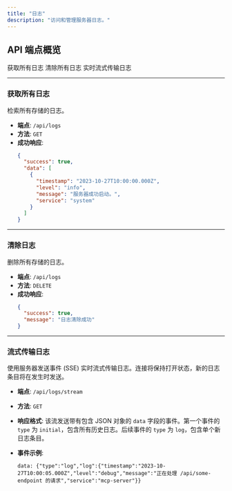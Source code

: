 ```yaml
---
title: "日志"
description: "访问和管理服务器日志。"
---
```


## API 端点概览

<CardGroup cols={2}>
  <Card title="GET /api/logs" href="#获取所有日志">
    获取所有日志
  </Card>
  <Card title="DELETE /api/logs" href="#清除日志">
    清除所有日志
  </Card>
  <Card title="GET /api/logs/stream" href="#流式传输日志">
    实时流式传输日志
  </Card>
</CardGroup>

---

### 获取所有日志

检索所有存储的日志。

- **端点**: `/api/logs`
- **方法**: `GET`
- **成功响应**:
  ```json
  {
    "success": true,
    "data": [
      {
        "timestamp": "2023-10-27T10:00:00.000Z",
        "level": "info",
        "message": "服务器成功启动。",
        "service": "system"
      }
    ]
  }
  ```

---

### 清除日志

删除所有存储的日志。

- **端点**: `/api/logs`
- **方法**: `DELETE`
- **成功响应**:
  ```json
  {
    "success": true,
    "message": "日志清除成功"
  }
  ```

---

### 流式传输日志

使用服务器发送事件 (SSE) 实时流式传输日志。连接将保持打开状态，新的日志条目将在发生时发送。

- **端点**: `/api/logs/stream`
- **方法**: `GET`
- **响应格式**: 该流发送带有包含 JSON 对象的 `data` 字段的事件。第一个事件的 `type` 为 `initial`，包含所有历史日志。后续事件的 `type` 为 `log`，包含单个新日志条目。

- **事件示例**:
  ```
  data: {"type":"log","log":{"timestamp":"2023-10-27T10:00:05.000Z","level":"debug","message":"正在处理 /api/some-endpoint 的请求","service":"mcp-server"}}
  ```
